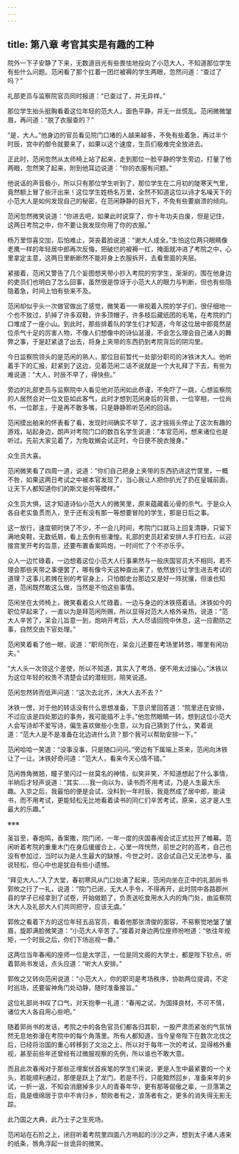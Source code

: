 ```yaml
---
---
---
```

title: 第八章 考官其实是有趣的工种
---




院外一下子安静了下来，无数道目光有些畏怯地投向了小范大人，不知道那位学生有些什么问题。范闲看了那个扛着一团烂被褥的学生两眼，忽然问道：“查过了吗？”

礼部吏员与监察院官员同时报道：“已查过了，并无异样。”

那位学生抬头挺胸看着这位年轻的范大人，面色平静，并无一丝慌乱。范闲微微皱眉，再问道：“脱了衣服查的？”

“是，大人。”他身边的官员看见院门口堵的人越来越多，不免有些着急，再过半个时辰，宫中的御令就要来了，如果以这个速度，生员们极难完全放进去。

正此时，范闲忽然从太师椅上站了起来，走到那位一脸平静的学生旁边，打量了他两眼，忽然笑了起来，附到他耳边说道：“你的衣服有问题。”

他说话的声音极小，所以只有那位学生听到了，那位学生在二月初的陡寒天气里，竟然额上冒了些汗出来！这位学生姓杨名万里，全然不知道这位以诗才名噪天下的小范大人是如何发现自己的秘密，在范闲静静的目光下，不免有些要崩溃的倾向。

范闲忽然微笑说道：“你进去吧，如果此时说穿了，你十年功夫白废，但是记住，这两日考院之中，你不要让我发现你用了你的衣服。”

杨万里惊喜交加，后怕难止，哭丧着脸说道：“谢大人成全。”生怕这位两只眼睛像老鹰一样的年轻居中郎再次反悔，把破烂的被褥一扛，掩面就冲进了考院之中，心里拿定主意，这两日里断断然不能将身上衣服拆开，去看里面的夹层。

紧接着，范闲又警告了几个妄图想夹带小抄入考院的穷学生，渐渐的，围在他身边的吏员们也明白了怎么回事，虽然很是惊讶于小范大人的眼力与判断，但也有些隐隐着急，时间上怕有些来不及。

范闲却似乎头一次做官做出了感觉，微笑着一一审视着入院的学子们，很仔细地一个也不放过，扒掉了许多双鞋，许多顶帽子，许多枝后藏纸团的毛笔，在考院的门口堆成了一座小山。到此时，那些排着队的学生们才知道，今年这位居中郎竟然是位杀气十足的厉害人物，不像人们想像中的诗仙涎漫，不会怎么理会自己诸人的舞弊之事，于是赶紧退了出去，将身上夹带的东西扔到考院背后的阴沟里。

今日监察院领头的是范闲的熟人，那位目前暂代一处部分职司的沐铁沐大人。他听着手下的汇报，赶紧到了这边，见着范闲二话不说就是一个大礼拜了下去，有些为难说道：“大人，时辰不早了，得快些。”

旁边的礼部吏员与监察院中人看见他对范闲如此恭谨，不免吓了一跳，心想监察院的人居然会对一位文臣如此客气，此时才想到范闲身后的背景，一位宰相，一位尚书，一位郡主，于是再不敢多嘴，只是静静聆听范闲的回话。

范闲摸出舶来的怀表看了看，发现时间确实不早了，这才摇摇头停止了这次有趣的游戏，站起身边，朗声对考院门口的数百名学生说道：“本官范闲，想来诸位也是听过。先前大家见着了，为免耽搁会试正时，今日便不脱衣搜身。”

众生员大喜。

范闲微笑看了四周一道，说道：“你们自己把身上夹带的东西扔进这竹筐里，一概不咎，如果这两日考试之中被本官发现了，当心我让人把你扒光了扔在皇城前面，让天下人都知道你们的斯文是何等模样。”

众生员大惧，这才知道诗仙小范大人的微笑里，原来蕴藏着沁骨的杀气。于是众人各自老实鱼贯而入，至于还有没有那一等想要冒险的学生，那是日后之事。

这一放行，速度顿时快了不少，不一会儿时间，考院门口就马上回复清静，只留下满地臭鞋，无数纸屑，看上去倒有些凄惶。礼部的吏员赶紧安排人手打扫去，以迎接宫里开考的旨意，还要布置香案鸣炮，一时间忙了个不亦乐乎。

众人一边忙碌着，一边想着这位小范大人行事果然与一般庆国官员大不相同，若不理会那些夹带之事便罢了，哪有像今天这种查出来了，依然放行让学生进去考试的道理？这事儿若摊在别的考官身上，只怕御史台那边又是好一阵扰攘，但谁也知道，范闲既然敢这么做，当然是不怕这些事情。

范闲坐在太师椅上，微笑看着众人忙碌着，一边与身边的沐铁搭着话。沐铁如今的职位早起来了，一直以为是拜范闲所赐，所以显得对范大人格外亲热，说道：“范大人辛苦了，呆会儿旨意一到，炮响开考后，大人尽请回院中休息，这一应勘防之事，自然交由下官处理。”

范闲笑着看了他一眼，说道：“职司所在，呆会儿还要在考场里转悠，哪里有闲功夫。”

“大人头一次领这个差使，所以不知道，其实入了考场，便不用太过操心。”沐铁以为这位年轻的权贵不清楚会试的潜规则，陪笑说道。

范闲忽然转而低声问道：“这次去北齐，沐大人去不去？”

沐铁一愣，对于他的转话没有什么思想准备，下意识里回答道：“院里还在安排，不过应该是四处那边的事务，我可能插不上手。”他忽然眼睛一转，想到这位小范大人会写诗却不爱写诗，偏生喜欢做些小生意，以为自己猜到了什么，笑着说道：“范大人是不是准备在北边进什么货？那个我可以帮助安排一下。”

范闲哈哈一笑道：“没事没事，只是随口问问。”旁边有下属端上茶来，范闲向沐铁让了一让。沐铁好奇问道：“范大人，看来今天心情不错。”

范闲唇角微翘，瞳子里闪过一丝莫名的神情，似笑非笑，不知道想起了什么事情，半晌后才轻声说道：“其实……我一向以为，读书而不用考试，乃是人生最大乐趣。入京之后，我最怕的便是会试，没料到一年时辰，我竟然成了居中郎，能读书，而不用考试，更能轻松无比地看着读书的同仁们辛苦考试，原来，这才是人生最大的乐趣。”

※※※

圣旨至，春炮鸣，香案撒，院门闭，一年一度的庆国春闱会试正式拉开了帷幕。范闲听着考院的重重木门在身后缓缓合上，心里一阵恍然，前世之时的高考，自己也没有参加过，当时以为是人生最大的缺憾，今世之时，这会试自己又无法参与，虽说轻松，但心中也是犹自有些小遗憾。

“拜见大人。”入了大堂，春初寒风从门口处涌了起来，范闲向坐在正中的礼部尚书郭攸之行了一礼，说道：“院门已闭，无大人手令，不得再开，此时院中各路郡州县的学子已经拿到了试卷，开始做题了，负责送吃食用水入内的角门处，由监察院沐大人及礼部大人们共同把守，应该无虞。”

郭攸之看着下方的这位年轻五品官员，看着他那张清俊的面容，不易察觉地皱了皱眉，旋即满脸微笑道：“小范大人辛苦了。”接着对身边两位座师吩咐道：“依往年规矩，一个时辰之后，你们下场巡视一番。”

这两位当年春闱的座师一位是太学正，一位是同文阁的大学士，都是陛下钦点，听着郭尚书发话，点头应道：“听大人安排。”

郭攸之又转向范闲说道：“小范大人，你的职司是考场秩序，协助两位提调，不定时巡场，还要留神角门处动静，随时准备接旨。”

这位礼部尚书叹了口气，对天抱拳一礼道：“春闱之试，为国择良材，不可不慎，诸位大人各自用心些吧。”

随着郭尚书的发话，考院之中的各色官员们都各归其职，一股严肃而紧张的气氛悄然无息地弥漫在考院中的每个角落里。所有人都知道，当今皇帝陛下在数次北伐之后，已经将治国的重心转移到了文治之上，所以对于每年一次的考试，显得格外重视，甚至前些年还曾经有过微服视察的先例，所以谁也不敢大意。

而且此次春闱对于那些正埋案伏首疾笔的学生们来说，更是人生中最紧要的一个关头，若能顺利通过，那便是跃上了龙门，若是不行，只能黯然回乡，准备来年的乡试，一折一返，不知会消磨掉多少人的青春年华，更有那等倔傲之辈，一旦落第之后，竟是缠绵居于京中不肯归乡，颓败者有之，浪荡者有之，更多的消失得无影无踪。

此乃国之大典，此乃士子之生死场。

范闲站在石阶之上，闭目听着考院里四面八方响起的沙沙之声，想到太子诸人递来的纸条，唇角浮起一丝诡异的微笑。